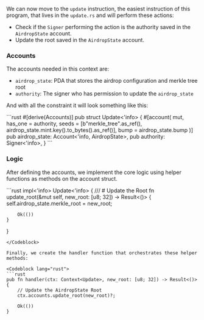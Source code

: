 
<ArticleSection name="Update" id="update" level="h2" />

We can now move to the `update` instruction, the easiest instruction of this program, that lives in the `update.rs` and will perform these actions:
- Check if the `Signer` performing the action is the authority saved in the `AirdropState` account.
- Update the root saved in the `AirdropState` account.

### Accounts

The accounts needed in this context are:
- `airdrop_state`: PDA that stores the airdrop configuration and merkle tree root
- `authority`: The signer who has permission to update the `airdrop_state`

And with all the constraint it will look something like this:

<Codeblock lang="rust">
```rust
#[derive(Accounts)]
pub struct Update<'info> {
  #[account(
    mut, 
    has_one = authority,
    seeds = [b"merkle_tree".as_ref(), airdrop_state.mint.key().to_bytes().as_ref()],
    bump = airdrop_state.bump
  )]
  pub airdrop_state: Account<'info, AirdropState>,
  pub authority: Signer<'info>,
}
```
</Codeblock>

### Logic 

After defining the accounts, we implement the core logic using helper functions as methods on the account struct.

<Codeblock lang="rust">
```rust
impl<'info> Update<'info> {
    /// # Update the Root
    fn update_root(&mut self, new_root: [u8; 32]) -> Result<()> {
        self.airdrop_state.merkle_root = new_root;

        Ok(())
    }
}
```
</Codeblock>

Finally, we create the handler function that orchestrates these helper methods:

<Codeblock lang="rust">
```rust
pub fn handler(ctx: Context<Update>, new_root: [u8; 32]) -> Result<()> {
    // Update the AirdropState Root
    ctx.accounts.update_root(new_root)?;

    Ok(())
}
```
</Codeblock>